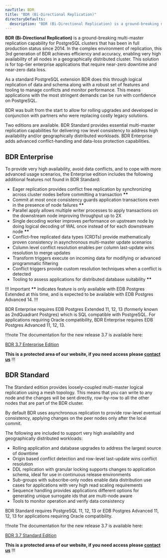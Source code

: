 ```yaml
---
navTitle: BDR
title: "BDR (Bi-Directional Replication)"
directoryDefaults:
  description: "BDR (Bi-Directional Replication) is a ground-breaking multi-master replication capability for PostgreSQL clusters that has been in full production status since 2014."
---
```


**BDR (Bi-Directional Replication)** is a ground-breaking multi-master replication capability for PostgreSQL clusters that has been in full production status since 2014. In the complex environment of replication, this 3rd generation of BDR achieves efficiency and accuracy, enabling very high availability of all nodes in a geographically distributed cluster. This solution is for top-tier enterprise applications that require near-zero downtime and near-zero data loss.

As a standard PostgreSQL extension BDR does this through logical replication of data and schema along with a robust set of features and tooling to manage conflicts and monitor performance. This means applications with the most stringent demands can be run with confidence on PostgreSQL.

BDR was built from the start to allow for rolling upgrades and developed in conjunction with partners who were replacing costly legacy solutions.

Two editions are available. BDR Standard provides essential multi-master replication capabilities for delivering row level consistency to address high availability and/or geographically distributed workloads. BDR Enterprise adds advanced conflict-handling and data-loss protection capabilities.

## BDR Enterprise

To provide very high availability, avoid data conflicts, and to cope with more advanced usage scenarios, the Enterprise edition includes the following additional features not found in BDR Standard:

* Eager replication provides conflict free replication by synchronizing across cluster nodes before committing a transaction **\*\*** 
* Commit at most once consistency guards application transactions even in the presence of node failures **\*\***
* Parallel apply allows multiple writer processes to apply transactions on the downstream node improving throughput up to 2X
* Single decoding worker improves performance on upstream node by doing logical decoding of WAL once instead of for each downstream node **\*\***
* Conflict-free replicated data types (CRDTs) provide mathematically proven consistency in asynchronous multi-master update scenarios
* Column level conflict resolution enables per column last-update wins resolution to merge updates
* Transform triggers execute on incoming data for modifying or advanced programmatic filtering
* Conflict triggers provide custom resolution techniques when a conflict is detected
* Tooling to assess applications for distributed database suitability **\*\*** 

!!! Important **\*\*** Indicates feature is only available with EDB Postgres Extended at this time, and is expected to be available with EDB Postgres Advanced 14.
!!!

BDR Enterprise requires EDB Postgres Extended 11, 12, 13 (formerly known as 2ndQuadrant Postgres) which is SQL compatible with PostgreSQL. For applications requiring Oracle compatibility, BDR Enterprise requires EDB Postgres Advanced 11, 12, 13.

!!!note
  The documentation for the new release 3.7 is available here:

  [BDR 3.7 Enterprise Edition](https://documentation.2ndquadrant.com/bdr3-enterprise/release/latest/)

  **This is a protected area of our website, if you need access please [contact us](https://www.enterprisedb.com/contact)**
!!!

## BDR Standard

The Standard edition provides loosely-coupled multi-master logical replication using a mesh topology. This means that you can write to any node and the changes will be sent directly, row-by-row to all the other nodes that are part of the BDR cluster.

By default BDR uses asynchronous replication to provide row-level eventual consistency, applying changes on the peer nodes only after the local commit.

The following are included to support very high availability and geographically distributed workloads:

* Rolling application and database upgrades to address the largest source of downtime
* Origin based conflict detection and row-level last-update wins conflict resolution
* DDL replication with granular locking supports changes to application schema, ideal for use in continuous release environments
* Sub-groups with subscribe-only nodes enable data distribution use cases for applications with very high read scaling requirements
* Sequence handling provides applications different options for generating unique surrogate ids that are multi-node aware 
* Tools to monitor operation and verify data consistency

BDR Standard requires PostgreSQL 11, 12, 13 or EDB Postgres Advanced 11, 12, 13 for applications requiring Oracle compatibility.

!!!note
  The documentation for the new release 3.7 is available here:

  [BDR 3.7 Standard Edition](https://documentation.2ndquadrant.com/bdr3/release/latest/)

   **This is a protected area of our website, if you need access please [contact us](https://www.enterprisedb.com/contact)**
!!!


